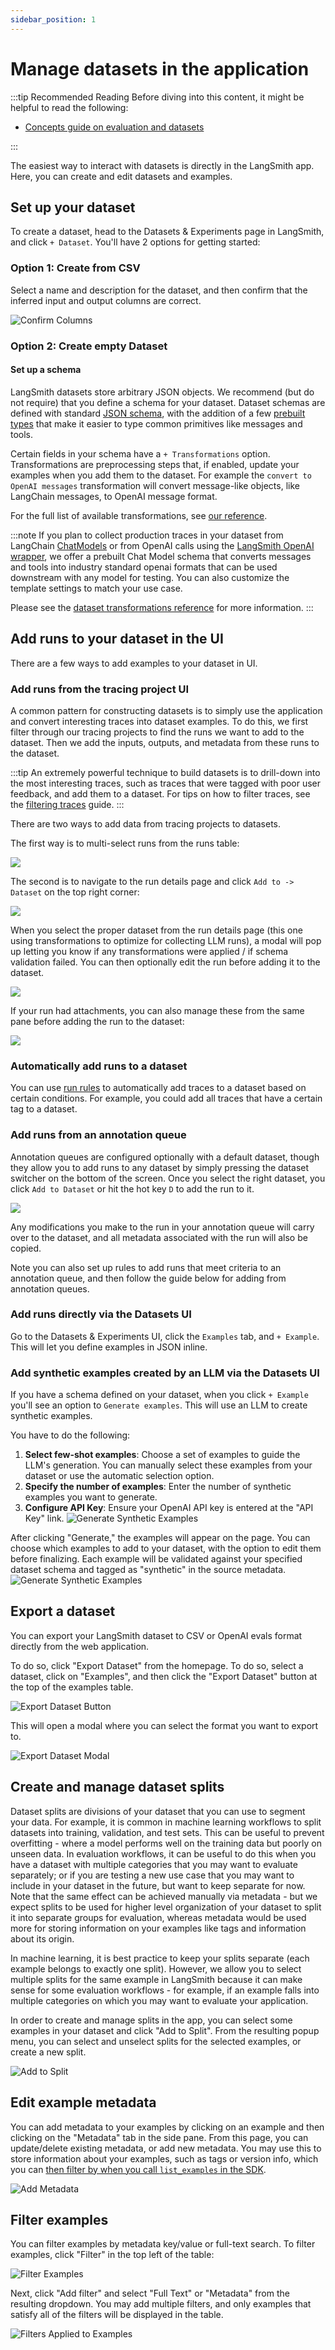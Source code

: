 ```yaml
---
sidebar_position: 1
---
```


# Manage datasets in the application

:::tip Recommended Reading
Before diving into this content, it might be helpful to read the following:

- [Concepts guide on evaluation and datasets](../../concepts#datasets-and-examples)

:::

The easiest way to interact with datasets is directly in the LangSmith app. Here, you can create and edit datasets and examples.

## Set up your dataset

To create a dataset, head to the Datasets & Experiments page in LangSmith, and click `+ Dataset`. You'll have 2 options for
getting started:

### Option 1: Create from CSV

Select a name and description for the dataset, and then confirm that the inferred input and output columns are correct.

![Confirm Columns](./static/select_columns.png)

### Option 2: Create empty Dataset

#### Set up a schema

LangSmith datasets store arbitrary JSON objects. We recommend (but do not require) that you define a schema for your dataset.
Dataset schemas are defined with standard [JSON schema](https://json-schema.org/), with the addition of a few [prebuilt types](/reference/data_formats/dataset_json_types)
that make it easier to type common primitives like messages and tools.

Certain fields in your schema have a `+ Transformations` option.
Transformations are preprocessing steps that, if enabled, update your examples when you add them to the dataset.
For example the `convert to OpenAI messages` transformation will convert message-like objects, like LangChain messages, to OpenAI message format.

For the full list of available transformations, see [our reference](/reference/evaluation/dataset_transformations).

:::note
If you plan to collect production traces in your dataset from LangChain
[ChatModels](https://python.langchain.com/docs/concepts/chat_models/)
or from OpenAI calls using the [LangSmith OpenAI wrapper](/observability/how_to_guides/tracing/annotate_code#wrap-the-openai-client), we offer a prebuilt Chat Model schema that converts messages and tools into industry standard openai formats that can be used downstream with any model for testing. You can also customize the template settings to match your use case.

Please see the [dataset transformations reference](/reference/evaluation/dataset_transformations) for more information.
:::

## Add runs to your dataset in the UI

There are a few ways to add examples to your dataset in UI.

### Add runs from the tracing project UI

A common pattern for constructing datasets is to simply use the application and convert interesting traces into dataset examples. To do this, we first filter
through our tracing projects to find the runs we want to add to the dataset. Then we add the inputs, outputs, and metadata from these runs to the dataset.

:::tip
An extremely powerful technique to build datasets is to drill-down into the most interesting traces, such as traces that were tagged with poor user feedback, and add them to a dataset.
For tips on how to filter traces, see the [filtering traces](../../../observability/how_to_guides/monitoring/filter_traces_in_application) guide.
:::

There are two ways to add data from tracing projects to datasets.

The first way is to multi-select runs from the runs table:

![](./static/multiselect_add_to_dataset.png)

The second is to navigate to the run details page and click `Add to -> Dataset` on the top right corner:

![](./static/add_to..dataset.png)

When you select the proper dataset from the run details page (this one using transformations to optimize for collecting LLM runs),
a modal will pop up letting you know if any transformations were applied / if schema validation failed. You can then optionally edit
the run before adding it to the dataset.

![](./static/confirmation.png)

If your run had attachments, you can also manage these from the same pane before adding the run to the dataset:

![](./static/add_attachments_to_example_from_run.png)

### Automatically add runs to a dataset

You can use [run rules](../../../observability/how_to_guides/monitoring/rules) to automatically add traces to a dataset based on certain conditions. For example, you could add all traces that have a certain tag to a dataset.

### Add runs from an annotation queue

Annotation queues are configured optionally with a default dataset, though they allow you to add runs to any dataset
by simply pressing the dataset switcher on the bottom of the screen. Once you select the right dataset, you click `Add to Dataset`
or hit the hot key `D` to add the run to it.

![](./static/add_to_dataset_from_aq.png)

Any modifications you make to the run in your annotation queue will carry over to
the dataset, and all metadata associated with the run will also be copied.

Note you can also set up rules to add runs that meet criteria to an annotation queue, and then follow the guide below for adding from annotation queues.

### Add runs directly via the Datasets UI

Go to the Datasets & Experiments UI, click the `Examples` tab, and `+ Example`. This will let you define examples in JSON inline.

### Add synthetic examples created by an LLM via the Datasets UI

If you have a schema defined on your dataset, when you click `+ Example` you'll see an option to `Generate examples`. This will use an LLM to create synthetic examples.

You have to do the following:

1. **Select few-shot examples**: Choose a set of examples to guide the LLM's generation. You can manually select these examples from your dataset or use the automatic selection option.
2. **Specify the number of examples**: Enter the number of synthetic examples you want to generate.
3. **Configure API Key**: Ensure your OpenAI API key is entered at the "API Key" link.
   ![Generate Synthetic Examples](./static/generate_synthetic_examples_create.png)

After clicking "Generate," the examples will appear on the page. You can choose which examples to add to your dataset, with the option to edit them before finalizing.
Each example will be validated against your specified dataset schema and tagged as "synthetic" in the source metadata.
![Generate Synthetic Examples](./static/generate_synthetic_examples_pane.png)

## Export a dataset

You can export your LangSmith dataset to CSV or OpenAI evals format directly from the web application.

To do so, click "Export Dataset" from the homepage.
To do so, select a dataset, click on "Examples", and then click the "Export Dataset" button at the top of the examples table.

![Export Dataset Button](./static/export-dataset-button.png)

This will open a modal where you can select the format you want to export to.

![Export Dataset Modal](./static/export-dataset-modal.png)

## Create and manage dataset splits

Dataset splits are divisions of your dataset that you can use to segment your data. For example, it is common
in machine learning workflows to split datasets into training, validation, and test sets. This can be useful
to prevent overfitting - where a model performs well on the training data but poorly on unseen data. In evaluation
workflows, it can be useful to do this when you have a dataset with multiple categories that you may want to evaluate
separately; or if you are testing a new use case that you may want to include in your dataset in the future, but want
to keep separate for now. Note that the same effect can be achieved manually via metadata - but we expect splits
to be used for higher level organization of your dataset to split it into separate groups for evaluation, whereas
metadata would be used more for storing information on your examples like tags and information about its origin.

In machine learning, it is best practice to keep your splits separate (each example belongs to exactly one split).
However, we allow you to select multiple splits for the same example in LangSmith because it can make sense for
some evaluation workflows - for example, if an example falls into multiple categories on which you may want to
evaluate your application.

In order to create and manage splits in the app, you can select some examples in your dataset and click "Add to Split". From the resulting popup menu,
you can select and unselect splits for the selected examples, or create a new split.

![Add to Split](./static/add_to_split2.png)

## Edit example metadata

You can add metadata to your examples by clicking on an example and then clicking on the "Metadata" tab in the side pane.
From this page, you can update/delete existing metadata, or add new metadata. You may use this to store information about
your examples, such as tags or version info, which you can [then filter by when you call `list_examples` in the SDK](./manage_datasets_programmatically#list-examples-by-metadata).

![Add Metadata](./static/add_metadata.png)

## Filter examples

You can filter examples by metadata key/value or full-text search. To filter examples, click "Filter" in the top left of the table:

![Filter Examples](./static/filter_examples.png)

Next, click "Add filter" and select "Full Text" or "Metadata" from the resulting dropdown. You may add multiple filters, and only examples that satisfy all of the
filters will be displayed in the table.

![Filters Applied to Examples](./static/filters_applied.png)

